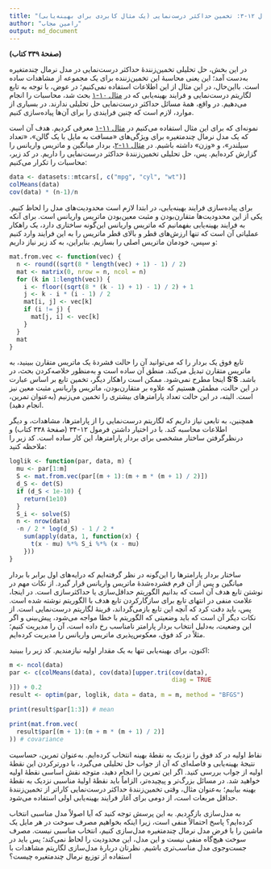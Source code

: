 ```yaml
---
title: "مثال ۱۲-۳: تخمین حداکثر درست‌نمایی (یک مثال کابردی برای بهینه‌یابی)"
author: "رامین مجاب"
output: md_document
---
```

 
 **(صفحهٔ ۳۳۹ کتاب)**
 
در این بخش، حل تحلیلی تخمین‌زنندهٔ حداکثر درست‌نمایی در مدل نرمال چندمتغیره به‌دست آمد؛ این یعنی محاسبهٔ این تخمین‌زننده برای یک مجموعه از مشاهدات ساده است. بااین‌حال، در این مثال از این اطلاعات استفاده نمی‌کنیم؛ در عوض، با توجه به تابع لگاریتم درست‌نمایی و فرایند بهینه‌یابی که در [مثال ۱۰-۱](matrix_book_fa_example10.1) بحث شد، محاسبات را انجام می‌دهیم. در واقع، همهٔ مسائل حداکثر درست‌نمایی حل تحلیلی ندارند. در بسیاری از موارد، لازم است که چنین فرایندی را برای آن‌ها پیاده‌سازی کنیم. 

نمونه‌ای که برای این مثال استفاده می‌کنیم  در [مثال ۱۱-۱](matrix_book_fa_example11.1) معرفی کردیم. هدف آن است که یک مدل نرمال چندمتغیره برای ویژگی‌های «مسافت به مایل با یک گالن»، «تعداد سیلندر»، و «وزن» داشته باشیم. در [مثال ۱۱-۲](matrix_book_fa_example11.2)، بردار میانگین و ماتریس واریانس را گزارش کرده‌ایم. پس،  حل تحلیلی تخمین‌زنندهٔ حداکثر درست‌نمایی  را داریم. در کد زیر، محاسبات را تکرار می‌کنیم:
```r
data <- datasets::mtcars[, c("mpg", "cyl", "wt")]
colMeans(data)
cov(data) * (n-1)/n
```

برای پیاده‌سازی فرایند بهینه‌یابی، در ابتدا لازم است محدودیت‌های مدل را لحاظ کنیم. یکی از این محدودیت‌ها متقارن‌بودن و مثبت معین‌بودن ماتریس واریانس است. برای آنکه به فرایند بهینه‌یابی بفهمانیم که ماتریس واریانس این‌گونه ساختاری دارد، یک راهکار عملیاتی آن است که تنها ارزش‌های قطر  و بالای قطر ماتریس را به این فرایند وارد کنیم و سپس، خودمان ماتریس اصلی را بسازیم. بنابراین، به کد زیر نیاز داریم:

```r
mat.from.vec <- function(vec) {
  n <- round((sqrt(8 * length(vec) + 1) - 1) / 2)
  mat <- matrix(0, nrow = n, ncol = n)
  for (k in 1:length(vec)) {
    i <- floor((sqrt(8 * (k - 1) + 1) - 1) / 2) + 1
    j <- k - i * (i - 1) / 2
    mat[i, j] <- vec[k]
    if (i != j) {
      mat[j, i] <- vec[k]
    }
  }
  mat
}
```

تابع فوق یک بردار را که می‌توانید آن را حالت فشردهٔ یک ماتریس متقارن ببینید، به ماتریس متقارن تبدیل می‌کند. منطق آن ساده است و به‌منظور خلاصه‌کردن بحث، در اینجا مطرح نمی‌شود. ممکن است راهکار دیگر، تخمین تابع بر اساس عبارت $\mathbf{S}'\mathbf{S}$ باشد. در این حالت، مطمئن هستیم که علاوه بر متقارن‌بودن، ماتریس واریانس مثبت معین نیز است. البته، در این حالت تعداد پارامترهای بیشتری را تخمین می‌زنیم (به‌عنوان تمرین، انجام دهید).

همچنین، به تابعی نیاز داریم که لگاریتم درست‌نمایی را از پارامترها، مشاهدات، و دیگر اطلاعات محاسبه کند. با در اختیار داشتن فرمول ۱۲-۳۴ (صفحهٔ ۳۳۸ کتاب) و درنظرگرفتن ساختار مشخصی برای بردار پارامترها، این کار ساده است. کد زیر را ملاحظه کنید:

```r

loglik <- function(par, data, m) {
  mu <- par[1:m]
  S <- mat.from.vec(par[(m + 1):(m + m * (m + 1) / 2)])
  d_S <- det(S)
  if (d_S < 1e-10) {
    return(1e10)
  }
  S_i <- solve(S)
  n <- nrow(data)
  -n / 2 * log(d_S) - 1 / 2 *
    sum(apply(data, 1, function(x) {
      t(x - mu) %*% S_i %*% (x - mu)
    }))
}

```

ساختار بردار پارامترها را این‌گونه در نظر گرفته‌ایم که درایه‌های اول برابر با بردار میانگین و پس از آن فرم فشرده‌شدهٔ ماتریس واریانس قرار گیرد. از نکات مهم در  نوشتن تابع هدف آن است که بدانیم الگوریتم حداقل‌سازی یا حداکثرسازی است. در اینجا، علامت منفی در انتهای تابع برای سازگارکردن تابع هدف با الگوریتم نوشته شده است. پس، باید دقت کرد که آنچه این تابع بازمی‌گرداند، قرینهٔ لگاریتم درست‌نمایی است. از نکات دیگر آن است که باید وضعیتی که الگوریتم با خطا مواجه می‌شود، پیش‌بینی و اگر این وضعیت، به‌دلیل انتخاب بردار پارامتر نامناسب رخ داده است، آن را مدیریت کنیم؛ مثلاً در کد فوق، معکوس‌پذیری ماتریس واریانس را مدیریت کرده‌ایم.

اکنون، برای بهینه‌یابی تنها به یک مقدار اولیه نیازمندیم. کد زیر را ببینید:

```r
m <- ncol(data)
par <- c(colMeans(data), cov(data)[upper.tri(cov(data), 
                                             diag = TRUE
)]) + 0.2
result <- optim(par, loglik, data = data, m = m, method = "BFGS")

print(result$par[1:3]) # mean

print(mat.from.vec(
  result$par[(m + 1):(m + m * (m + 1) / 2)]
)) # covariance

```

نقاط اولیه در کد فوق را نزدیک به نقطهٔ بهینه انتخاب کرده‌ایم. به‌عنوان تمرین، حساسیت نتیجهٔ بهینه‌یابی و فاصله‌ای که آن از جواب حل تحلیلی می‌گیرد،  با دورترکردن این نقطهٔ اولیه از جواب بررسی کنید. اگر این تمرین را انجام دهید، متوجه نقش اساسی نقطهٔ اولیه خواهید شد. در مسائل بزرگ‌تر و پیچیده‌تر، الزاماً باید نقطهٔ اولیهٔ مناسبی نزدیک به نقطهٔ بهینه بیابیم؛ به‌عنوان مثال، وقتی تخمین‌زنندهٔ حداکثر درست‌نمایی کاراتر از تخمین‌زنندهٔ حداقل مربعات است، از دومی برای آغاز فرایند بهینه‌یابی اولی استفاده می‌شود.

به مدل‌سازی بازگردیم. به این پرسش توجه کنید که آیا اصولاً مدل مناسبی انتخاب کرده‌ایم؟ پاسخ احتمالاً منفی است، زیرا اینکه بخواهیم مصرف سوخت در هر مایل یک ماشین را با   فرض مدل نرمال چندمتغیره مدل‌سازی کنیم، انتخاب مناسبی نیست. مصرف سوخت هیچ‌گاه منفی نیست و این مدل، این محدودیت را لحاظ نمی‌کند؛ پس باید در جست‌وجوی مدل مناسب‌تری باشیم. نظرتان دربارهٔ مدل‌سازی لگاریتم مشاهدات با استفاده از توزیع نرمال چندمتغیره چیست؟

	

